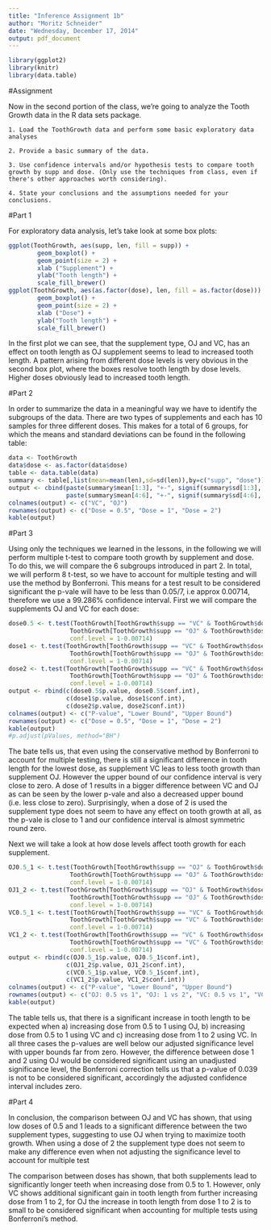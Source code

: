 ```yaml
---
title: "Inference Assignment 1b"
author: "Moritz Schneider"
date: "Wednesday, December 17, 2014"
output: pdf_document
---
```


```r
library(ggplot2)
library(knitr)
library(data.table)
```

#Assignment

Now in the second portion of the class, we're going to analyze the Tooth Growth data in the R data sets package.

    1. Load the ToothGrowth data and perform some basic exploratory data analyses 
    
    2. Provide a basic summary of the data.
    
    3. Use confidence intervals and/or hypothesis tests to compare tooth growth by supp and dose. (Only use the techniques from class, even if there's other approaches worth considering).
    
    4. State your conclusions and the assumptions needed for your conclusions. 
    
\newpage

#Part 1

For exploratory data analysis, let's take look at some box plots:

```r
ggplot(ToothGrowth, aes(supp, len, fill = supp)) +
        geom_boxplot() +
        geom_point(size = 2) +
        xlab ("Supplement") +
        ylab("Tooth length") +
        scale_fill_brewer()
ggplot(ToothGrowth, aes(as.factor(dose), len, fill = as.factor(dose))) +
        geom_boxplot() +
        geom_point(size = 2) +
        xlab ("Dose") +
        ylab("Tooth length") +
        scale_fill_brewer()
```

In the first plot we can see, that the supplement type, OJ and VC, has an effect on tooth length as OJ supplement seems to lead to increased tooth length. A pattern arising from different dose levels is very obvious in the second box plot, where the boxes resolve tooth length by dose levels. Higher doses obviously lead to increased tooth length.

\newpage

#Part 2

In order to summarize the data in a meaningful way we have to identify the subgroups of the data. There are two types of supplements and each has 10 samples for three different doses. This makes for a total of 6 groups, for which the means and standard deviations can be found in the following table:

```r
data <- ToothGrowth
data$dose <- as.factor(data$dose)
table <- data.table(data)
summary <- table[,list(mean=mean(len),sd=sd(len)),by=c("supp", "dose")]
output <- cbind(paste(summary$mean[1:3], "+-", signif(summary$sd[1:3], 3)),
                paste(summary$mean[4:6], "+-", signif(summary$sd[4:6], 3)))
colnames(output) <- c("VC", "OJ")
rownames(output) <- c("Dose = 0.5", "Dose = 1", "Dose = 2")
kable(output)
```

#Part 3

Using only the techniques we learned in the lessons, in the following we will perform multiple t-test to compare tooth growth by supplement and dose. To do this, we will compare the 6 subgroups introduced in part 2. In total, we will perform 8 t-test, so we have to account for multiple testing and will use the method by Bonferroni. This means for a test result to be considered significant the p-vale will have to be less than 0.05/7, i.e approx 0.00714, therefore we use a 99.286% confidence interval. First we will compare the supplements OJ and VC for each dose:


```r
dose0.5 <- t.test(ToothGrowth[ToothGrowth$supp == "VC" & ToothGrowth$dose == 0.5,]$len,
                 ToothGrowth[ToothGrowth$supp == "OJ" & ToothGrowth$dose == 0.5,]$len,
                 conf.level = 1-0.00714)
dose1 <- t.test(ToothGrowth[ToothGrowth$supp == "VC" & ToothGrowth$dose == 1,]$len,
                 ToothGrowth[ToothGrowth$supp == "OJ" & ToothGrowth$dose == 1,]$len,
                 conf.level = 1-0.00714)
dose2 <- t.test(ToothGrowth[ToothGrowth$supp == "VC" & ToothGrowth$dose == 2,]$len,
                 ToothGrowth[ToothGrowth$supp == "OJ" & ToothGrowth$dose == 2,]$len,
                 conf.level = 1-0.00714)
output <- rbind(c(dose0.5$p.value, dose0.5$conf.int),
                c(dose1$p.value, dose1$conf.int),
                c(dose2$p.value, dose2$conf.int))
colnames(output) <- c("P-value", "Lower Bound", "Upper Bound")
rownames(output) <- c("Dose = 0.5", "Dose = 1", "Dose = 2")
kable(output)
#p.adjust(pValues, method="BH")
```

The bate tells us, that even using the conservative method by Bonferroni to account for multiple testing, there is still a significant difference in tooth length for the lowest dose, as supplement VC leas to less tooth growth than supplement OJ. However the upper bound of our confidence interval is very close to zero. A dose of 1 results in a bigger difference between VC and OJ as can be seen by the lower p-vale and also a decreased upper bound (i.e. less close to zero). Surprisingly, when a dose of 2 is used the supplement type does not seem to have any effect on tooth growth at all, as the p-vale is close to 1 and our confidence interval is almost symmetric round zero.


Next we will take a look at how dose levels affect tooth growth for each supplement.

```r
OJ0.5_1 <- t.test(ToothGrowth[ToothGrowth$supp == "OJ" & ToothGrowth$dose == 0.5,]$len,
                 ToothGrowth[ToothGrowth$supp == "OJ" & ToothGrowth$dose == 1,]$len,
                 conf.level = 1-0.00714)
OJ1_2 <- t.test(ToothGrowth[ToothGrowth$supp == "OJ" & ToothGrowth$dose == 1,]$len,
                 ToothGrowth[ToothGrowth$supp == "OJ" & ToothGrowth$dose == 2,]$len,
                 conf.level = 1-0.00714)
VC0.5_1 <- t.test(ToothGrowth[ToothGrowth$supp == "VC" & ToothGrowth$dose == 0.5,]$len,
                 ToothGrowth[ToothGrowth$supp == "VC" & ToothGrowth$dose == 1,]$len,
                 conf.level = 1-0.00714)
VC1_2 <- t.test(ToothGrowth[ToothGrowth$supp == "VC" & ToothGrowth$dose == 1,]$len,
                 ToothGrowth[ToothGrowth$supp == "VC" & ToothGrowth$dose == 2,]$len,
                 conf.level = 1-0.00714)
output <- rbind(c(OJ0.5_1$p.value, OJ0.5_1$conf.int),
                c(OJ1_2$p.value, OJ1_2$conf.int),
                c(VC0.5_1$p.value, VC0.5_1$conf.int),
                c(VC1_2$p.value, VC1_2$conf.int))
colnames(output) <- c("P-value", "Lower Bound", "Upper Bound")
rownames(output) <- c("OJ: 0.5 vs 1", "OJ: 1 vs 2", "VC: 0.5 vs 1", "VC: 1 vs 2")
kable(output)
```

The table tells us, that there is a significant increase in tooth length to be expected when a) increasing dose from 0.5 to 1 using OJ, b) increasing dose from 0.5 to 1 using VC and c) increasing dose from 1 to 2 using VC. In all three cases the p-values are well below our adjusted significance level with upper bounds far from zero. However, the difference between dose 1 and 2 using OJ would be considered significant using an unadjusted significance level, the Bonferroni correction tells us that a p-value of 0.039 is not to be considered significant, accordingly the adjusted confidence interval includes zero.

#Part 4

In conclusion, the comparison between OJ and VC has shown, that using low doses of 0.5 and 1 leads to a significant difference between the two supplement types, suggesting to use OJ when trying to maximize tooth growth. When using a dose of 2 the supplement type does not seem to make any difference even when not adjusting the significance level to account for multiple test

The comparison between doses has shown, that both supplements lead to significantly longer teeth when increasing dose from 0.5 to 1. However, only VC shows additional significant gain in tooth length from further increasing dose from 1 to 2, for OJ  the increase in tooth length from dose 1 to 2 is to small to be considered significant when accounting for multiple tests using Bonferroni's method.
